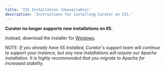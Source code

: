 ---
title: 'IIS Installation (Unavailable)'
description: 'Instructions for installing Curator on IIS.'
---

**Curator no longer supports new installations on IIS.**

Instead, download the installer for [Windows](https://curator.interworks.com/page/kb/setup/installation/windows/1108).

NOTE: *If you already have IIS installed, Curator's support team will continue to support your instance, but any new
installations will require our Apache installation.  It is highly recommended that you migrate to Apache for increased
stability.*
